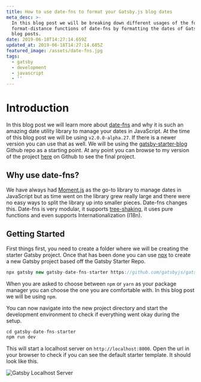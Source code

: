 ```yaml
---
title: How to use date-fns to format your Gatsby.js blog dates
meta_desc: >-
  In this blog post we will be breaking down different usages of the format and
  format-distance functions of date-fns by formatting the dates of Gatsby.js
  blog posts.
date: 2019-06-18T14:27:14.659Z
updated_at: 2019-06-18T14:27:14.685Z
featured_image: /assets/date-fns.jpg
tags:
  - gatsby
  - development
  - javascript
  - ''
---
```

# Introduction

In this blog post we will learn more about [date-fns](https://date-fns.org) and why it is such an amazing date utility library to manage your dates in JavaScript. At the time of this blog post we will be using `v2.0.0-alpha.27`. If there is a newer version you can use that as well. We will be using the [gatsby-starter-blog](https://github.com/gatsbyjs/gatsby-starter-blog) Github repo as a starting point. At any point you can browse to my version of the project [here](https://github.com/Asjas/gatsby-date-fns-starter) on Github to see the final project.

## Why use date-fns?

We have always had [Moment.js](https://momentjs.com/) as the go-to library to manage dates in JavaScript but as time went on the library grew really large and there were no easy ways to split the library up into smaller pieces. Date-fns changes this. Date-fns is very modular, it supports [tree-shaking](https://webpack.js.org/guides/tree-shaking/), it uses pure functions and even supports Internationalization (I18n).

## Getting Started

First things first, you need to create a folder where we will be creating the starter Gatsby project. Once that has been done you can use [npx](https://www.bram.us/2017/07/15/introducing-npx-an-npm-package-runner/) to create a new Gatsby project based off the Gatsby Starter Repo.

```js
npx gatsby new gatsby-date-fns-starter https://github.com/gatsbyjs/gatsby-starter-blog
```

When you are asked to choose between `npm` or `yarn` as your package manager you can choose the one you are comfortable with. In this blog post we will be using `npm`.

You can now navigate into the new project directory and start the development environment to check if everything went okay during the setup.

```js
cd gatsby-date-fns-starter
npm run dev
```

This will start a localhost server on `http://localhost:8000`. Open the url in your browser to check if you can see the default starter template. It should look like this.

![Gatsby Localhost Server](https://asjas.sfo2.cdn.digitaloceanspaces.com/images/gatsby-starter-localhost.jpg)
